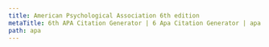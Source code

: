 ```yaml
---
title: American Psychological Association 6th edition
metaTitle: 6th APA Citation Generator | 6 Apa Citation Generator | apa 6 citation generator
path: apa
---
```

<?xml version="1.0" encoding="utf-8"?><style xmlns="http://purl.org/net/xbiblio/csl" class="in-text" version="1.0" demote-non-dropping-particle="never" page-range-format="expanded"><info><title>American Psychological Association 6th edition</title><title-short>APA</title-short><id>http://www.zotero.org/styles/apa</id><link href="http://www.zotero.org/styles/apa" rel="self"/><link href="http://owl.english.purdue.edu/owl/resource/560/01/" rel="documentation"/><author><name>Simon Kornblith</name><email>simon@simonster.com</email></author><contributor><name>Bruce D'Arcus</name></contributor><contributor><name>Curtis M. Humphrey</name></contributor><contributor><name>Richard Karnesky</name><email>karnesky+zotero@gmail.com</email><uri>http://arc.nucapt.northwestern.edu/Richard_Karnesky</uri></contributor><contributor><name>Sebastian Karcher</name></contributor><contributor><name> Brenton M. Wiernik</name><email>zotero@wiernik.org</email></contributor><category citation-format="author-date"/><category field="psychology"/><category field="generic-base"/><updated>2018-07-08T02:01:21+00:00</updated><rights license="http://creativecommons.org/licenses/by-sa/3.0/">This work is licensed under a Creative Commons Attribution-ShareAlike 3.0 License</rights></info><locale xml:lang="en"><terms><term name="editortranslator" form="short"><single>ed. &amp; trans.</single><multiple>eds. &amp; trans.</multiple></term><term name="translator" form="short">trans.</term></terms></locale><locale xml:lang="es"><terms><term name="from">de</term></terms></locale><macro name="container-contributors"><choose><if type="chapter paper-conference entry-dictionary entry-encyclopedia" match="any"><group delimiter=", "><names variable="container-author" delimiter=", "><name and="symbol" initialize-with=". " delimiter=", "/><label form="short" prefix=" (" text-case="title" suffix=")"/></names><names variable="editor translator" delimiter=", "><name and="symbol" initialize-with=". " delimiter=", "/><label form="short" prefix=" (" text-case="title" suffix=")"/></names></group></if></choose></macro><macro name="secondary-contributors"><choose><if type="article-journal chapter paper-conference entry-dictionary entry-encyclopedia" match="none"><group delimiter=", " prefix=" (" suffix=")"><names variable="container-author" delimiter=", "><name and="symbol" initialize-with=". " delimiter=", "/><label form="short" prefix=", " text-case="title"/></names><names variable="editor translator" delimiter=", "><name and="symbol" initialize-with=". " delimiter=", "/><label form="short" prefix=", " text-case="title"/></names></group></if></choose></macro><macro name="author"><names variable="author"><name name-as-sort-order="all" and="symbol" sort-separator=", " initialize-with=". " delimiter=", " delimiter-precedes-last="always"/><label form="short" prefix=" (" suffix=")" text-case="capitalize-first"/><substitute><names variable="editor"/><names variable="translator"/><choose><if type="report"><text variable="publisher"/><text macro="title"/></if><else><text macro="title"/></else></choose></substitute></names></macro><macro name="author-short"><choose><if type="patent" variable="number" match="all"><text macro="patent-number"/></if><else><names variable="author"><name form="short" and="symbol" delimiter=", " initialize-with=". "/><substitute><names variable="editor"/><names variable="translator"/><choose><if type="report"><text variable="publisher"/><text variable="title" form="short" font-style="italic"/></if><else-if type="legal_case"><text variable="title" font-style="italic"/></else-if><else-if type="book graphic  motion_picture song" match="any"><text variable="title" form="short" font-style="italic"/></else-if><else-if type="bill legislation" match="any"><text variable="title" form="short"/></else-if><else-if variable="reviewed-author"><choose><if variable="reviewed-title" match="none"><text variable="title" form="short" font-style="italic" prefix="Review of "/></if><else><text variable="title" form="short" quotes="true"/></else></choose></else-if><else><text variable="title" form="short" quotes="true"/></else></choose></substitute></names></else></choose></macro><macro name="patent-number"><group delimiter=" "><group delimiter=" "><text variable="genre"/><text term="issue" form="short" text-case="capitalize-first"/></group><text variable="number"/></group></macro><macro name="access"><choose><if type="thesis report" match="any"><choose><if variable="DOI" match="any"><text variable="DOI" prefix="https://doi.org/"/></if><else-if variable="URL" match="any"><group><text term="retrieved" text-case="capitalize-first" suffix=" "/><text term="from" suffix=" "/><text variable="URL"/></group></else-if><else-if variable="archive" match="any"><group><text term="retrieved" text-case="capitalize-first" suffix=" "/><text term="from" suffix=" "/><text variable="archive" suffix="."/><text variable="archive_location" prefix=" (" suffix=")"/></group></else-if></choose></if><else><choose><if variable="DOI"><text variable="DOI" prefix="https://doi.org/"/></if><else><choose><if type="post post-weblog webpage" match="any"><group delimiter=" "><text term="retrieved" text-case="capitalize-first" suffix=" "/><group><date variable="accessed" form="text" suffix=", "/></group><text term="from"/><text variable="URL"/></group></if><else><group><text term="retrieved" text-case="capitalize-first" suffix=" "/><text term="from" suffix=" "/><text variable="URL"/></group></else></choose></else></choose></else></choose></macro><macro name="title"><choose><if type="book dataset graphic manuscript motion_picture report song speech thesis" match="any"><choose><if variable="version" type="book" match="all"><text variable="title"/></if><else><text variable="title" font-style="italic"/></else></choose></if><else-if variable="reviewed-author"><choose><if variable="reviewed-title"><group delimiter=" "><text variable="title"/><group delimiter=", " prefix="[" suffix="]"><text variable="reviewed-title" font-style="italic" prefix="Review of "/><names variable="reviewed-author" delimiter=", "><label form="verb-short" suffix=" "/><name and="symbol" initialize-with=". " delimiter=", "/></names></group></group></if><else><group delimiter=", " prefix="[" suffix="]"><text variable="title" font-style="italic" prefix="Review of "/><names variable="reviewed-author" delimiter=", "><label form="verb-short" suffix=" "/><name and="symbol" initialize-with=". " delimiter=", "/></names></group></else></choose></else-if><else-if type="patent" variable="number" match="all"><text macro="patent-number" font-style="italic"/></else-if><else><text variable="title"/></else></choose></macro><macro name="title-plus-extra"><text macro="title"/><choose><if type="report thesis" match="any"><group prefix=" (" suffix=")" delimiter=", "><group delimiter=" "><choose><if variable="genre" match="any"><text variable="genre"/></if><else><text variable="collection-title"/></else></choose><text variable="number" prefix="No. "/></group><group delimiter=" "><text term="version" text-case="capitalize-first"/><text variable="version"/></group><text macro="edition"/></group></if><else-if type="post-weblog webpage" match="any"><text variable="genre" prefix=" [" suffix="]"/></else-if><else-if variable="version"><group delimiter=" " prefix=" (" suffix=")"><text term="version" text-case="capitalize-first"/><text variable="version"/></group></else-if></choose><text macro="format" prefix=" [" suffix="]"/></macro><macro name="format"><choose><if match="any" variable="medium"><text variable="medium" text-case="capitalize-first"/></if><else-if type="dataset" match="any"><choose><if variable="genre"><text variable="genre" text-case="capitalize-first"/></if><else><text value="Data set"/></else></choose></else-if></choose></macro><macro name="publisher"><choose><if type="report" match="any"><group delimiter=": "><text variable="publisher-place"/><text variable="publisher"/></group></if><else-if type="thesis" match="any"><group delimiter=", "><text variable="publisher"/><text variable="publisher-place"/></group></else-if><else-if type="patent"><group delimiter=": "><text variable="publisher-place"/><choose><if variable="publisher"><text variable="publisher"/></if><else><text variable="authority"/></else></choose></group></else-if><else-if type="post-weblog webpage" match="none"><group delimiter=", "><choose><if variable="event version" type="speech dataset motion_picture" match="none"><text variable="genre"/></if></choose><choose><if type="article-journal article-magazine article-newspaper" match="none"><group delimiter=": "><choose><if variable="publisher-place"><text variable="publisher-place"/></if><else><text variable="event-place"/></else></choose><text variable="publisher"/></group></if></choose></group></else-if></choose></macro><macro name="event"><choose><if variable="container-title" match="none"><choose><if variable="event"><choose><if variable="genre" match="none"><text term="presented at" text-case="capitalize-first" suffix=" "/><text variable="event"/></if><else><group delimiter=" "><text variable="genre" text-case="capitalize-first"/><text term="presented at"/><text variable="event"/></group></else></choose></if><else-if type="speech"><text variable="genre" text-case="capitalize-first"/></else-if></choose></if></choose></macro><macro name="issued"><choose><if type="bill legal_case legislation" match="any"/><else-if variable="issued"><group><date variable="issued"><date-part name="year"/></date><text variable="year-suffix"/><choose><if type="speech" match="any"><date variable="issued" delimiter=" "><date-part prefix=", " name="month"/></date></if><else-if type="article article-magazine article-newspaper broadcast interview pamphlet personal_communication post post-weblog treaty webpage" match="any"><date variable="issued"><date-part prefix=", " name="month"/><date-part prefix=" " name="day"/></date></else-if></choose></group></else-if><else-if variable="status"><group><text variable="status" text-case="lowercase"/><text variable="year-suffix" prefix="-"/></group></else-if><else><group><text term="no date" form="short"/><text variable="year-suffix" prefix="-"/></group></else></choose></macro><macro name="issued-sort"><choose><if type="article article-magazine article-newspaper broadcast interview pamphlet personal_communication post post-weblog speech treaty webpage" match="any"><date variable="issued"><date-part name="year"/><date-part name="month"/><date-part name="day"/></date></if><else><date variable="issued"><date-part name="year"/></date></else></choose></macro><macro name="issued-year"><choose><if variable="issued"><group delimiter="/"><choose><if is-uncertain-date="original-date"><group prefix="[" suffix="]" delimiter=" "><text term="circa" form="short"/><date variable="original-date"><date-part name="year"/></date></group></if><else><date variable="original-date"><date-part name="year"/></date></else></choose><choose><if is-uncertain-date="issued"><group prefix="[" suffix="]" delimiter=" "><text term="circa" form="short"/><group><date variable="issued"><date-part name="year"/></date><text variable="year-suffix"/></group></group></if><else><group><date variable="issued"><date-part name="year"/></date><text variable="year-suffix"/></group></else></choose></group></if><else-if variable="status"><text variable="status" text-case="lowercase"/><text variable="year-suffix" prefix="-"/></else-if><else><text term="no date" form="short"/><text variable="year-suffix" prefix="-"/></else></choose></macro><macro name="original-date"><choose><if type="bill legal_case legislation" match="any"/><else-if type="speech" match="any"><date variable="original-date" delimiter=" "><date-part name="month"/><date-part name="year"/></date></else-if><else-if type="article article-magazine article-newspaper broadcast interview pamphlet personal_communication post post-weblog treaty webpage" match="any"><date variable="original-date" form="text"/></else-if><else><date variable="original-date"><date-part name="year"/></date></else></choose></macro><macro name="original-published"><choose><if type="bill legal_case legislation" match="any"/><else-if type="broadcast interview motion_picture song"><text value="Original work recorded"/></else-if><else-if type="broadcast"><text value="Original work broadcast"/></else-if><else><text value="Original work published"/></else></choose></macro><macro name="edition"><choose><if is-numeric="edition"><group delimiter=" "><number variable="edition" form="ordinal"/><text term="edition" form="short"/></group></if><else><text variable="edition"/></else></choose></macro><macro name="locators"><choose><if type="article-journal article-magazine" match="any"><group prefix=", " delimiter=", "><group><text variable="volume" font-style="italic"/><text variable="issue" prefix="(" suffix=")"/></group><text variable="page"/></group><choose><if variable="issued"><choose><if variable="page issue" match="none"><text variable="status" text-case="capitalize-first" prefix=". "/></if></choose></if></choose></if><else-if type="article-newspaper"><group delimiter=" " prefix=", "><label variable="page" form="short"/><text variable="page"/></group></else-if><else-if type="book graphic motion_picture report song chapter paper-conference entry-encyclopedia entry-dictionary" match="any"><group prefix=" (" suffix=")" delimiter=", "><choose><if type="report" match="none"><text macro="edition"/></if></choose><choose><if variable="volume" match="any"><group><text term="volume" form="short" text-case="capitalize-first" suffix=" "/><number variable="volume" form="numeric"/></group></if><else><group><text term="volume" form="short" plural="true" text-case="capitalize-first" suffix=" "/><number variable="number-of-volumes" form="numeric" prefix="1&#8211;"/></group></else></choose><group><label variable="page" form="short" suffix=" "/><text variable="page"/></group></group></else-if><else-if type="legal_case"><group prefix=" (" suffix=")" delimiter=" "><text variable="authority"/><choose><if variable="container-title" match="any"><date variable="issued" form="numeric" date-parts="year"/></if><else><date variable="issued" form="text"/></else></choose></group></else-if><else-if type="bill legislation" match="any"><date variable="issued" prefix=" (" suffix=")"><date-part name="year"/></date></else-if></choose></macro><macro name="citation-locator"><group><choose><if locator="chapter"><label variable="locator" form="long" text-case="capitalize-first"/></if><else><label variable="locator" form="short"/></else></choose><text variable="locator" prefix=" "/></group></macro><macro name="container"><choose><if type="post-weblog webpage" match="none"><group><choose><if type="chapter paper-conference entry-encyclopedia" match="any"><text term="in" text-case="capitalize-first" suffix=" "/></if></choose><group delimiter=", "><text macro="container-contributors"/><text macro="secondary-contributors"/><text macro="container-title"/></group></group></if></choose></macro><macro name="container-title"><choose><if type="article article-journal article-magazine article-newspaper" match="any"><text variable="container-title" font-style="italic" text-case="title"/></if><else-if type="bill legal_case legislation" match="none"><text variable="container-title" font-style="italic"/></else-if></choose></macro><macro name="legal-cites"><choose><if type="legal_case" match="any"><group prefix=", " delimiter=" "><choose><if variable="container-title"><text variable="volume"/><text variable="container-title"/><group delimiter=" "><text term="section" form="symbol"/><text variable="section"/></group><text variable="page"/></if><else><text variable="number" prefix="No. "/></else></choose></group></if><else-if type="bill legislation" match="any"><group delimiter=", " prefix=", "><choose><if variable="number"><text variable="number" prefix="Pub. L. No. "/><group delimiter=" "><text term="section" form="symbol"/><text variable="section"/></group><group delimiter=" "><text variable="volume"/><text variable="container-title"/><text variable="page-first"/></group></if><else><group delimiter=" "><text variable="volume"/><text variable="container-title"/><text term="section" form="symbol"/><text variable="section"/></group></else></choose></group></else-if></choose></macro><citation et-al-min="6" et-al-use-first="1" et-al-subsequent-min="3" et-al-subsequent-use-first="1" disambiguate-add-year-suffix="true" disambiguate-add-names="true" disambiguate-add-givenname="true" collapse="year" givenname-disambiguation-rule="primary-name"><sort><key macro="author" names-min="8" names-use-first="6"/><key macro="issued-sort"/></sort><layout prefix="(" suffix=")" delimiter="; "><group delimiter=", "><text macro="author-short"/><text macro="issued-year"/><text macro="citation-locator"/></group></layout></citation><bibliography hanging-indent="true" et-al-min="8" et-al-use-first="6" et-al-use-last="true" entry-spacing="0" line-spacing="2"><sort><key macro="author"/><key macro="issued-sort" sort="ascending"/><key macro="title"/></sort><layout><group suffix="."><group delimiter=". "><text macro="author"/><choose><if is-uncertain-date="issued"><group prefix=" [" suffix="]" delimiter=" "><text term="circa" form="short"/><text macro="issued"/></group></if><else><text macro="issued" prefix=" (" suffix=")"/></else></choose><text macro="title-plus-extra"/><text macro="container"/></group><text macro="legal-cites"/><text macro="locators"/><group delimiter=", " prefix=". "><text macro="event"/><text macro="publisher"/></group></group><text macro="access" prefix=" "/><choose><if is-uncertain-date="original-date"><group prefix=" [" suffix="]" delimiter=" "><text macro="original-published"/><text term="circa" form="short"/><text macro="original-date"/></group></if><else-if variable="original-date"><group prefix=" (" suffix=")" delimiter=" "><text macro="original-published"/><text macro="original-date"/></group></else-if></choose></layout></bibliography></style>
